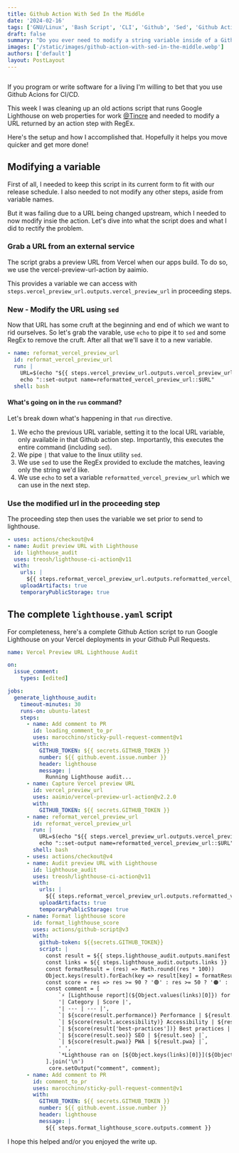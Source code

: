 ```yaml
---
title: Github Action With Sed In the Middle
date: '2024-02-16'
tags: ['GNU/Linux', 'Bash Script', 'CLI', 'Github', 'Sed', 'Github Actions', 'CICD']
draft: false
summary: "Do you ever need to modify a string variable inside of a Github Action? This article will show you how to get it done."
images: ['/static/images/github-action-with-sed-in-the-middle.webp']
authors: ['default']
layout: PostLayout
---
```


<Image
  className="rounded-md shadow-md"
  src="/static/images/github-action-with-sed-in-the-middle.webp"
  alt=""
  height={1322}
  width={1980}
/>

If you program or write software for a living I'm willing to bet that you use Github Acions for CI/CD. 

This week I was cleaning up an old actions script that runs Google Lighthouse on web properties for work [@Tincre](https://tincre.com) and needed to modify
a URL returned by an action step with RegEx.

Here's the setup and how I accomplished that. Hopefully it helps you move quicker and get more done! 

## Modifying a variable

First of all, I needed to keep this script in its current form to fit with our release schedule. I also needed to not modify any other steps, aside from variable names. 

But it was failing due to a URL being changed upstream, which I needed to now
modify insie the action. Let's dive into what the script does and what I did to rectify the problem.

### Grab a URL from an external service

The script grabs a preview URL from Vercel when our apps build. To do so, we use the vercel-preview-url-action by aaimio. 

This provides a variable we can access with `steps.vercel_preview_url.outputs.vercel_preview_url` in proceeding steps.

### New - Modify the URL using `sed`

Now that URL has some cruft at the beginning and end of which we want to rid ourselves. So let's grab the varable, use `echo` to pipe it to `sed` and some RegEx to remove the cruft. After all that we'll save it to a new variable. 

```yaml
- name: reformat_vercel_preview_url
  id: reformat_vercel_preview_url
  run: |
    URL=$(echo "${{ steps.vercel_preview_url.outputs.vercel_preview_url }}" | sed -E 's|^(https://)vercel\.live/open-feedback/(.*)(\?.*)$|\1\2|')
    echo "::set-output name=reformatted_vercel_preview_url::$URL"
  shell: bash
``` 

#### What's going on in the `run` command?

Let's break down what's happening in that `run` directive. 

1. We echo the previous URL variable, setting it to the local URL variable, only available in that Github action step. Importantly, this executes the entire command (including `sed`).
2. We pipe `|` that value to the linux utility `sed`.
3. We use `sed` to use the RegEx provided to exclude the matches, leaving only the string we'd like.
4. We use `echo` to set a variable `reformatted_vercel_preview_url` which we can use in the next step.

### Use the modified url in the proceeding step

The proceeding step then uses the variable we set prior to send to lighthouse.

```yaml
- uses: actions/checkout@v4
- name: Audit preview URL with Lighthouse
  id: lighthouse_audit
  uses: treosh/lighthouse-ci-action@v11
  with:
    urls: |
      ${{ steps.reformat_vercel_preview_url.outputs.reformatted_vercel_preview_url }}
    uploadArtifacts: true
    temporaryPublicStorage: true
 ```

## The complete `lighthouse.yaml` script

For completeness, here's a complete Github Action script to run Google Lighthouse on your Vercel deployments in your Github Pull Requests.

```yaml
name: Vercel Preview URL Lighthouse Audit

on:
  issue_comment:
    types: [edited]

jobs:
  generate_lighthouse_audit:
    timeout-minutes: 30
    runs-on: ubuntu-latest
    steps:
      - name: Add comment to PR
        id: loading_comment_to_pr
        uses: marocchino/sticky-pull-request-comment@v1
        with:
          GITHUB_TOKEN: ${{ secrets.GITHUB_TOKEN }}
          number: ${{ github.event.issue.number }}
          header: lighthouse
          message: |
            Running Lighthouse audit...
      - name: Capture Vercel preview URL
        id: vercel_preview_url
        uses: aaimio/vercel-preview-url-action@v2.2.0
        with:
          GITHUB_TOKEN: ${{ secrets.GITHUB_TOKEN }}
      - name: reformat_vercel_preview_url
        id: reformat_vercel_preview_url
        run: |
          URL=$(echo "${{ steps.vercel_preview_url.outputs.vercel_preview_url }}" | sed -E 's|^(https://)vercel\.live/open-feedback/(.*)(\?.*)$|\1\2|')
          echo "::set-output name=reformatted_vercel_preview_url::$URL"
        shell: bash
      - uses: actions/checkout@v4
      - name: Audit preview URL with Lighthouse
        id: lighthouse_audit
        uses: treosh/lighthouse-ci-action@v11
        with:
          urls: |
            ${{ steps.reformat_vercel_preview_url.outputs.reformatted_vercel_preview_url }}
          uploadArtifacts: true
          temporaryPublicStorage: true
      - name: Format lighthouse score
        id: format_lighthouse_score
        uses: actions/github-script@v3
        with:
          github-token: ${{secrets.GITHUB_TOKEN}}
          script: |
            const result = ${{ steps.lighthouse_audit.outputs.manifest }}[0].summary
            const links = ${{ steps.lighthouse_audit.outputs.links }}
            const formatResult = (res) => Math.round((res * 100))
            Object.keys(result).forEach(key => result[key] = formatResult(result[key]))
            const score = res => res >= 90 ? '🟢' : res >= 50 ? '🟠' : '🔴'
            const comment = [
                `⚡️ [Lighthouse report](${Object.values(links)[0]}) for the changes in this PR:`,
                '| Category | Score |',
                '| --- | --- |',
                `| ${score(result.performance)} Performance | ${result.performance} |`,
                `| ${score(result.accessibility)} Accessibility | ${result.accessibility} |`,
                `| ${score(result['best-practices'])} Best practices | ${result['best-practices']} |`,
                `| ${score(result.seo)} SEO | ${result.seo} |`,
                `| ${score(result.pwa)} PWA | ${result.pwa} |`,
                ' ',
                `*Lighthouse ran on [${Object.keys(links)[0]}](${Object.keys(links)[0]})*`
            ].join('\n')
             core.setOutput("comment", comment);
      - name: Add comment to PR
        id: comment_to_pr
        uses: marocchino/sticky-pull-request-comment@v1
        with:
          GITHUB_TOKEN: ${{ secrets.GITHUB_TOKEN }}
          number: ${{ github.event.issue.number }}
          header: lighthouse
          message: |
            ${{ steps.format_lighthouse_score.outputs.comment }}
```

I hope this helped and/or you enjoyed the write up. 

<BlogNewsletterForm />
